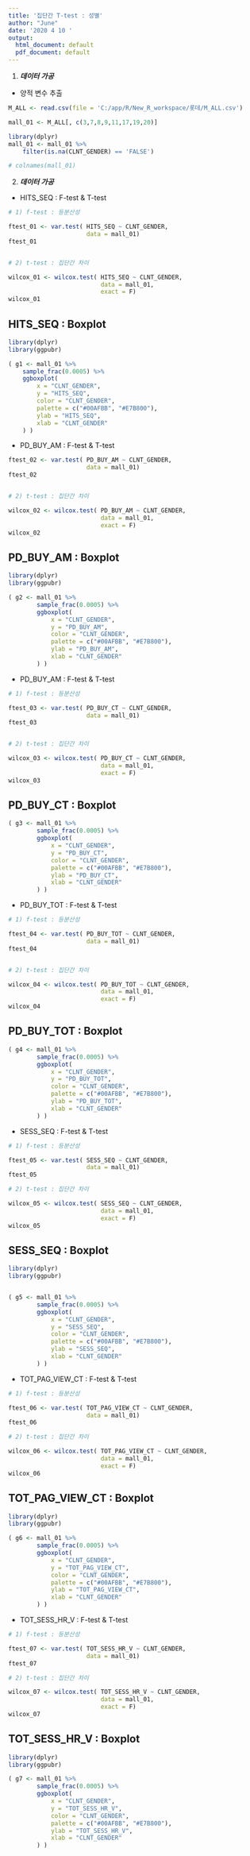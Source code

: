 ---
title: '집단간 T-test : 성별'
author: "June"
date: '2020 4 10 '
output:
  html_document: default
  pdf_document: default
---


(@) ***데이터 가공***

+ 양적 변수 추출

```{r code1, echo=TRUE, message=FALSE, warning=FALSE, include=TRUE}

M_ALL <- read.csv(file = 'C:/app/R/New_R_workspace/롯데/M_ALL.csv')

mall_01 <- M_ALL[, c(3,7,8,9,11,17,19,20)]

library(dplyr)
mall_01 <- mall_01 %>%
    filter(is.na(CLNT_GENDER) == 'FALSE')

# colnames(mall_01)

```


(@) ***데이터 가공***


+ HITS_SEQ : F-test & T-test

```{r code2, echo=TRUE, message=FALSE, warning=FALSE}

# 1) f-test : 등분산성

ftest_01 <- var.test( HITS_SEQ ~ CLNT_GENDER,
                      data = mall_01)
ftest_01


# 2) t-test : 집단간 차이

wilcox_01 <- wilcox.test( HITS_SEQ ~ CLNT_GENDER,
                          data = mall_01,
                          exact = F)
wilcox_01

```

## HITS_SEQ : Boxplot

```{r code3, echo=TRUE, message=FALSE, warning=FALSE}
library(dplyr)
library(ggpubr)

( g1 <- mall_01 %>%
    sample_frac(0.0005) %>%
    ggboxplot(
        x = "CLNT_GENDER",
        y = "HITS_SEQ",
        color = "CLNT_GENDER",
        palette = c("#00AFBB", "#E7B800"),
        ylab = "HITS_SEQ",
        xlab = "CLNT_GENDER"
    ) )

```


+ PD_BUY_AM : F-test & T-test

```{r code4, echo=TRUE, message=FALSE, warning=FALSE}

ftest_02 <- var.test( PD_BUY_AM ~ CLNT_GENDER,
                      data = mall_01)
ftest_02


# 2) t-test : 집단간 차이

wilcox_02 <- wilcox.test( PD_BUY_AM ~ CLNT_GENDER,
                          data = mall_01,
                          exact = F)
wilcox_02

```

## PD_BUY_AM : Boxplot

```{r code5, echo=TRUE, message=FALSE, warning=FALSE}

library(dplyr)
library(ggpubr)

( g2 <- mall_01 %>%
        sample_frac(0.0005) %>%
        ggboxplot(
            x = "CLNT_GENDER",
            y = "PD_BUY_AM",
            color = "CLNT_GENDER",
            palette = c("#00AFBB", "#E7B800"),
            ylab = "PD_BUY_AM",
            xlab = "CLNT_GENDER"
        ) )

```


+ PD_BUY_AM : F-test & T-test

```{r code6, eval=FALSE, echo=TRUE, message=FALSE, warning=FALSE, include=TRUE}

# 1) f-test : 등분산성

ftest_03 <- var.test( PD_BUY_CT ~ CLNT_GENDER,
                      data = mall_01)
ftest_03


# 2) t-test : 집단간 차이

wilcox_03 <- wilcox.test( PD_BUY_CT ~ CLNT_GENDER,
                          data = mall_01,
                          exact = F)
wilcox_03

```

## PD_BUY_CT : Boxplot

```{r code7, echo=TRUE, message=FALSE, warning=FALSE}

( g3 <- mall_01 %>%
        sample_frac(0.0005) %>%
        ggboxplot(
            x = "CLNT_GENDER",
            y = "PD_BUY_CT",
            color = "CLNT_GENDER",
            palette = c("#00AFBB", "#E7B800"),
            ylab = "PD_BUY_CT",
            xlab = "CLNT_GENDER"
        ) )

```


+ PD_BUY_TOT : F-test & T-test

```{r code8, eval=FALSE, include=TRUE, echo=TRUE, message=FALSE, warning=FALSE}

# 1) f-test : 등분산성

ftest_04 <- var.test( PD_BUY_TOT ~ CLNT_GENDER,
                      data = mall_01)
ftest_04


# 2) t-test : 집단간 차이

wilcox_04 <- wilcox.test( PD_BUY_TOT ~ CLNT_GENDER,
                          data = mall_01,
                          exact = F)
wilcox_04

```

## PD_BUY_TOT : Boxplot

```{r code9, echo=TRUE, message=FALSE, warning=FALSE}

( g4 <- mall_01 %>%
        sample_frac(0.0005) %>%
        ggboxplot(
            x = "CLNT_GENDER",
            y = "PD_BUY_TOT",
            color = "CLNT_GENDER",
            palette = c("#00AFBB", "#E7B800"),
            ylab = "PD_BUY_TOT",
            xlab = "CLNT_GENDER"
        ) )

```


+ SESS_SEQ : F-test & T-test

```{r code10, eval=FALSE, include=TRUE, echo=TRUE, message=FALSE, warning=FALSE}

# 1) f-test : 등분산성

ftest_05 <- var.test( SESS_SEQ ~ CLNT_GENDER,
                      data = mall_01)
ftest_05

# 2) t-test : 집단간 차이

wilcox_05 <- wilcox.test( SESS_SEQ ~ CLNT_GENDER,
                          data = mall_01,
                          exact = F)
wilcox_05

```

## SESS_SEQ : Boxplot

```{r code11, echo=TRUE, message=FALSE, warning=FALSE}
library(dplyr)
library(ggpubr)


( g5 <- mall_01 %>%
        sample_frac(0.0005) %>%
        ggboxplot(
            x = "CLNT_GENDER",
            y = "SESS_SEQ",
            color = "CLNT_GENDER",
            palette = c("#00AFBB", "#E7B800"),
            ylab = "SESS_SEQ",
            xlab = "CLNT_GENDER"
        ) )

```


+ TOT_PAG_VIEW_CT : F-test & T-test

```{r code12, eval=FALSE, include=TRUE, echo=TRUE, message=FALSE, warning=FALSE}

# 1) f-test : 등분산성

ftest_06 <- var.test( TOT_PAG_VIEW_CT ~ CLNT_GENDER,
                      data = mall_01)
ftest_06

# 2) t-test : 집단간 차이

wilcox_06 <- wilcox.test( TOT_PAG_VIEW_CT ~ CLNT_GENDER,
                          data = mall_01,
                          exact = F)
wilcox_06

```

## TOT_PAG_VIEW_CT : Boxplot

```{r code13, echo=TRUE, message=FALSE, warning=FALSE}

library(dplyr)
library(ggpubr)

( g6 <- mall_01 %>%
        sample_frac(0.0005) %>%
        ggboxplot(
            x = "CLNT_GENDER",
            y = "TOT_PAG_VIEW_CT",
            color = "CLNT_GENDER",
            palette = c("#00AFBB", "#E7B800"),
            ylab = "TOT_PAG_VIEW_CT",
            xlab = "CLNT_GENDER"
        ) )

```


+ TOT_SESS_HR_V : F-test & T-test

```{r code14, eval=FALSE, include=TRUE, echo=TRUE, message=FALSE, warning=FALSE}

# 1) f-test : 등분산성

ftest_07 <- var.test( TOT_SESS_HR_V ~ CLNT_GENDER,
                      data = mall_01)
ftest_07

# 2) t-test : 집단간 차이

wilcox_07 <- wilcox.test( TOT_SESS_HR_V ~ CLNT_GENDER,
                          data = mall_01,
                          exact = F)
wilcox_07

```

## TOT_SESS_HR_V : Boxplot

```{r code15, echo=TRUE, message=FALSE, warning=FALSE}

library(dplyr)
library(ggpubr)

( g7 <- mall_01 %>%
        sample_frac(0.0005) %>%
        ggboxplot(
            x = "CLNT_GENDER",
            y = "TOT_SESS_HR_V",
            color = "CLNT_GENDER",
            palette = c("#00AFBB", "#E7B800"),
            ylab = "TOT_SESS_HR_V",
            xlab = "CLNT_GENDER"
        ) )

```











